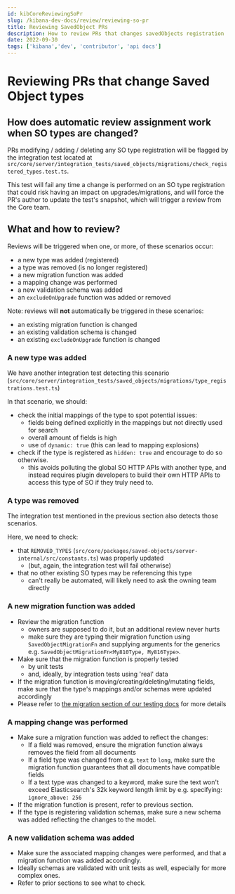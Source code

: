 ```yaml
---
id: kibCoreReviewingSoPr
slug: /kibana-dev-docs/review/reviewing-so-pr
title: Reviewing SavedObject PRs
description: How to review PRs that changes savedObjects registration
date: 2022-09-30
tags: ['kibana','dev', 'contributor', 'api docs']
---
```


# Reviewing PRs that change Saved Object types

## How does automatic review assignment work when SO types are changed?

PRs modifying / adding / deleting any SO type registration will be flagged by the integration
test located at `src/core/server/integration_tests/saved_objects/migrations/check_registered_types.test.ts`.

This test will fail any time a change is performed on an SO type registration that could risk having an impact on
upgrades/migrations, and will force the PR's author to update the test's snapshot, which will trigger a review
from the Core team.

## What and how to review?

Reviews will be triggered when one, or more, of these scenarios occur:
- a new type was added (registered)
- a type was removed (is no longer registered)
- a new migration function was added
- a mapping change was performed
- a new validation schema was added
- an `excludeOnUpgrade` function was added or removed

Note: reviews will **not** automatically be triggered in these scenarios:
- an existing migration function is changed
- an existing validation schema is changed
- an existing `excludeOnUpgrade` function is changed

### A new type was added

We have another integration test detecting this scenario (`src/core/server/integration_tests/saved_objects/migrations/type_registrations.test.ts`)

In that scenario, we should:
- check the initial mappings of the type to spot potential issues:
  - fields being defined explicitly in the mappings but not directly used for search
  - overall amount of fields is high
  - use of `dynamic: true` (this can lead to mapping explosions)
- check if the type is registered as `hidden: true` and encourage to do so otherwise.
  - this avoids polluting the global SO HTTP APIs with another type, and instead requires plugin developers to build
    their own HTTP APIs to access this type of SO if they truly need to.

### A type was removed

The integration test mentioned in the previous section also detects those scenarios.

Here, we need to check:
- that `REMOVED_TYPES` (`src/core/packages/saved-objects/server-internal/src/constants.ts`) was properly updated
  - (but, again, the integration test will fail otherwise)
- that no other existing SO types may be referencing this type
  - can't really be automated, will likely need to ask the owning team directly

### A new migration function was added

- Review the migration function
    - owners are supposed to do it, but an additional review never hurts
    - make sure they are typing their migration function using `SavedObjectMigrationFn` and supplying arguments for the generics
      e.g. `SavedObjectMigrationFn<My810Type, My816Type>`.
- Make sure that the migration function is properly tested
  - by unit tests
  - and, ideally, by integration tests using 'real' data
- If the migration function is moving/creating/deleting/mutating fields, make sure that the type's mappings and/or schemas were updated accordingly
- Please refer to [the migration section of our testing docs](https://github.com/elastic/kibana/blob/main/dev_docs/tutorials/testing_plugins.mdx#L796) for more details

### A mapping change was performed

- Make sure a migration function was added to reflect the changes:
    - If a field was removed, ensure the migration function always removes the field from all documents
    - If a field type was changed from e.g. `text` to `long`, make sure the migration function guarantees that all documents have compatible fields
    - If a text type was changed to a keyword, make sure the text won't exceed Elasticsearch's 32k keyword length limit by e.g. specifying: `ignore_above: 256`
- If the migration function is present, refer to previous section.
- If the type is registering validation schemas, make sure a new schema was added reflecting the changes to the model.

### A new validation schema was added

- Make sure the associated mapping changes were performed, and that a migration function was added accordingly.
- Ideally schemas are validated with unit tests as well, especially for more complex ones.
- Refer to prior sections to see what to check.
